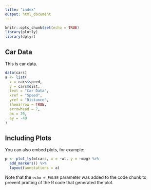 ```yaml
---
title: "index"
output: html_document
---
```


```r
knitr::opts_chunk$set(echo = TRUE)
library(plotly)
library(dplyr)
```

## Car Data

This is car data.

```r
data(cars)
a <- list(
  x = cars$speed,
  y = cars$dist,
  text = "Car Data",
  xref = "Speed",
  yref = "Distance",
  showarrow = TRUE,
  arrowhead = 7,
  ax = 20,
  ay = -40
)

```

## Including Plots

You can also embed plots, for example:

```r
p <- plot_ly(mtcars, x = ~wt, y = ~mpg) %>%
  add_markers() %>%
  layout(annotations = a)
```

Note that the `echo = FALSE` parameter was added to the code chunk to prevent printing of the R code that generated the plot.
